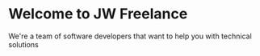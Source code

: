 # Welcome to JW Freelance

We're a team of software developers that want to help you with technical solutions
